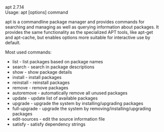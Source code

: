 apt 2.7.14  
Usage: apt [options] command

apt is a commandline package manager and provides commands for
searching and managing as well as querying information about packages.
It provides the same functionality as the specialized APT tools,
like apt-get and apt-cache, but enables options more suitable for
interactive use by default.

Most used commands:
- list - list packages based on package names
- search - search in package descriptions
- show - show package details
- install - install packages
- reinstall - reinstall packages
- remove - remove packages
- autoremove - automatically remove all unused packages
- update - update list of available packages
- upgrade - upgrade the system by installing/upgrading packages
- full-upgrade - upgrade the system by removing/installing/upgrading packages
- edit-sources - edit the source information file
- satisfy - satisfy dependency strings